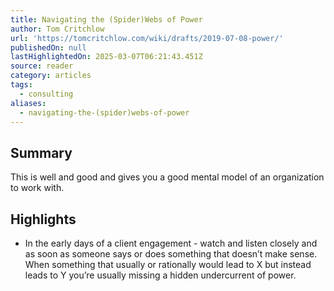```yaml
---
title: Navigating the (Spider)Webs of Power
author: Tom Critchlow
url: 'https://tomcritchlow.com/wiki/drafts/2019-07-08-power/'
publishedOn: null
lastHighlightedOn: 2025-03-07T06:21:43.451Z
source: reader
category: articles
tags:
  - consulting
aliases:
  - navigating-the-(spider)webs-of-power
---
```

## Summary

This is well and good and gives you a good mental model of an organization to work with.

## Highlights
- In the early days of a client engagement - watch and listen closely and as soon as someone says or does something that doesn’t make sense. When something that usually or rationally would lead to X but instead leads to Y you’re usually missing a hidden undercurrent of power.

